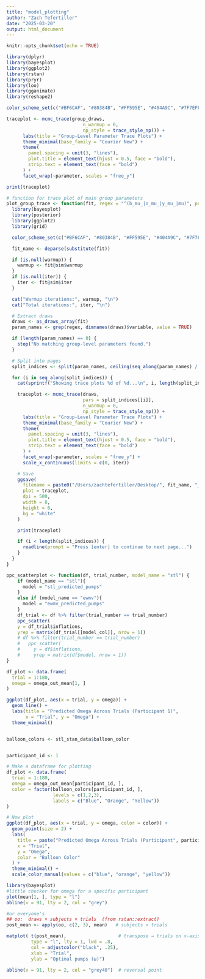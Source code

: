 ```yaml
---
title: "model_plotting"
author: "Zach Tefertiller"
date: "2025-03-20"
output: html_document
---
```


```r
knitr::opts_chunk$set(echo = TRUE)
```

```r
library(dplyr)
library(bayesplot)
library(ggplot2)
library(rstan)
library(pryr)
library(loo)
library(gganimate)
library(reshape2)
```


```r


color_scheme_set(c("#BF6CAF", "#80384B", "#FF595E", "#404A9C", "#7F7EFF", "#011638"))

traceplot <- mcmc_trace(group_draws, 
                            n_warmup = 0, 
                            np_style = trace_style_np()) +
      labs(title = "Group-Level Parameter Trace Plots") +
      theme_minimal(base_family = "Courier New") +
      theme(
        panel.spacing = unit(3, "lines"),
        plot.title = element_text(hjust = 0.5, face = "bold"),
        strip.text = element_text(face = "bold")
      ) +
      facet_wrap(~parameter, scales = "free_y") 

print(traceplot)
```












```r
# function for trace plot of main group parameters
plot_group_trace <- function(fit, regex = "^(b_mu_|o_mu_|y_mu_|mu)", per_page = 6, warmup = NULL, iter = NULL) {
  library(bayesplot)
  library(posterior)
  library(ggplot2)
  library(grid)

  color_scheme_set(c("#BF6CAF", "#80384B", "#FF595E", "#404A9C", "#7F7EFF", "#011638"))

  fit_name <- deparse(substitute(fit))

  if (is.null(warmup)) {
    warmup <- fit@sim$warmup
  }
  if (is.null(iter)) {
    iter <- fit@sim$iter
  }

  cat("Warmup iterations:", warmup, "\n")
  cat("Total iterations:", iter, "\n")

  # Extract draws
  draws <- as_draws_array(fit)
  param_names <- grep(regex, dimnames(draws)$variable, value = TRUE)

  if (length(param_names) == 0) {
    stop("No matching group-level parameters found.")
  }

  # Split into pages
  split_indices <- split(param_names, ceiling(seq_along(param_names) / per_page))

  for (i in seq_along(split_indices)) {
    cat(sprintf("Showing trace plots %d of %d...\n", i, length(split_indices)))

    traceplot <- mcmc_trace(draws, 
                            pars = split_indices[[i]], 
                            n_warmup = 0, 
                            np_style = trace_style_np()) +
      labs(title = "Group-Level Parameter Trace Plots") +
      theme_minimal(base_family = "Courier New") +
      theme(
        panel.spacing = unit(3, "lines"),
        plot.title = element_text(hjust = 0.5, face = "bold"),
        strip.text = element_text(face = "bold")
      ) +
      facet_wrap(~parameter, scales = "free_y") +
      scale_x_continuous(limits = c(0, iter))

    # Save
    ggsave(
      filename = paste0("/Users/zachtefertiller/Desktop/", fit_name, "_trace_page", i, ".png"),
      plot = traceplot,
      dpi = 500,
      width = 8,
      height = 6,
      bg = "white"
    )

    print(traceplot)

    if (i < length(split_indices)) {
      readline(prompt = "Press [enter] to continue to next page...")
    }
  }
}

```



```r
ppc_scatterplot <- function(df, trial_number, model_name = "stl") {
    if (model_name == "stl"){
      model = "stl_predicted_pumps"
    }
    else if (model_name == "ewmv"){
      model = "ewmv_predicted_pumps"
    }
    df_trial <- df %>% filter(trial_number == trial_number)
    ppc_scatter(
    y = df_trial$inflations,
    yrep = matrix(df_trial[[model_col]], nrow = 1))
    # df %>% filter(trial_number == trial_number)
    #   ppc_scatter(
    #     y = df$inflations,
    #     yrep = matrix(df$model, nrow = 1))
}
```



```r

df_plot <- data.frame(
  trial = 1:180,
  omega = omega_out_mean[1, ]
)

ggplot(df_plot, aes(x = trial, y = omega)) +
  geom_line() +
  labs(title = "Predicted Omega Across Trials (Participant 1)",
       x = "Trial", y = "Omega") +
  theme_minimal()


balloon_colors <- stl_stan_data$balloon_color


participant_id <- 1

# Make a dataframe for plotting
df_plot <- data.frame(
  trial = 1:180,
  omega = omega_out_mean[participant_id, ],
  color = factor(balloon_colors[participant_id, ],
                 levels = c(1,2,3),
                 labels = c("Blue", "Orange", "Yellow"))
)

# Now plot
ggplot(df_plot, aes(x = trial, y = omega, color = color)) +
  geom_point(size = 2) +
  labs(
    title = paste("Predicted Omega Across Trials (Participant", participant_id, ")"),
    x = "Trial",
    y = "Omega",
    color = "Balloon Color"
  ) +
  theme_minimal() +
  scale_color_manual(values = c("blue", "orange", "yellow"))

```


```r
library(bayesplot)
#little checker for omega for a specific participant
plot(mean[1, ], type = "l")
abline(v = 91, lty = 2, col = "grey")

#or everyone's
## oo:  draws × subjects × trials  (from rstan::extract)
post_mean <- apply(oo, c(2, 3), mean)   # subjects × trials

matplot( t(post_mean),                   # transpose → trials on x-axis
         type = "l", lty = 1, lwd = .8,
         col = adjustcolor("black", .25),
         xlab = "Trial",
         ylab = "Optimal pumps (ω)")

abline(v = 91, lty = 2, col = "grey40")  # reversal point
```





